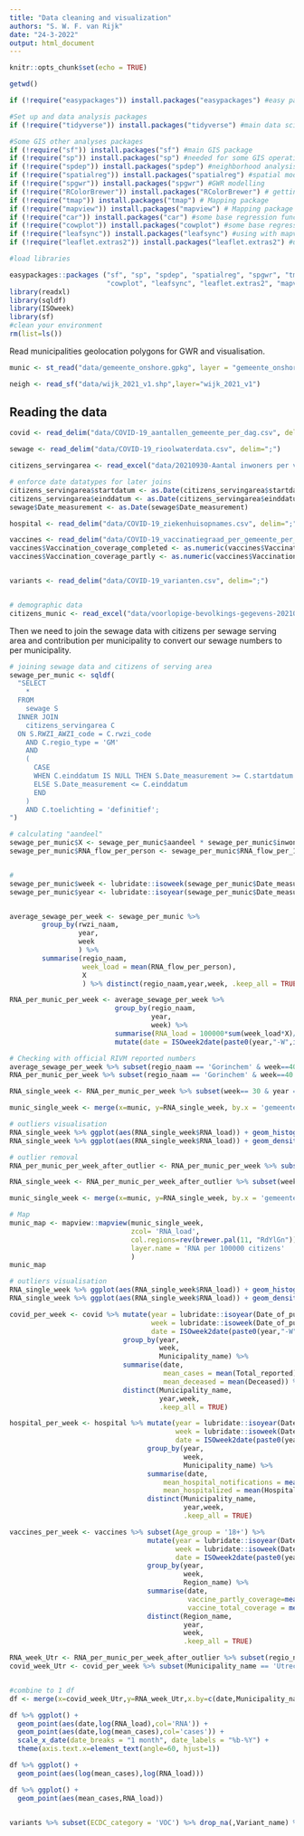 ---
title: "Data cleaning and visualization"
authors: "S. W. F. van Rijk"
date: "24-3-2022"
output: html_document
---

```{r setup, include=FALSE}
knitr::opts_chunk$set(echo = TRUE)
```

```{r Path, include=FALSE}
getwd()
```

```{r Packages, include=FALSE}
if (!require("easypackages")) install.packages("easypackages") #easy package manager

#Set up and data analysis packages
if (!require("tidyverse")) install.packages("tidyverse") #main data science packages

#Some GIS other analyses packages 
if (!require("sf")) install.packages("sf") #main GIS package
if (!require("sp")) install.packages("sp") #needed for some GIS operation, will not be in use from 2023
if (!require("spdep")) install.packages("spdep") #neighborhood analysis in R
if (!require("spatialreg")) install.packages("spatialreg") #spatial modelling such as lag, error
if (!require("spgwr")) install.packages("spgwr") #GWR modelling
if (!require("RColorBrewer")) install.packages("RColorBrewer") # getting interesting color
if (!require("tmap")) install.packages("tmap") # Mapping package
if (!require("mapview")) install.packages("mapview") # Mapping package
if (!require("car")) install.packages("car") #some base regression functions
if (!require("cowplot")) install.packages("cowplot") #some base regression functions
if (!require("leafsync")) install.packages("leafsync") #using with mapview
if (!require("leaflet.extras2")) install.packages("leaflet.extras2") #using with mapview

#load libraries

easypackages::packages ("sf", "sp", "spdep", "spatialreg", "spgwr", "tmap", "mapview", "car", "RColorBrewer", "tidyverse", 
                        "cowplot", "leafsync", "leaflet.extras2", "mapview")
library(readxl)
library(sqldf)
library(ISOweek)
library(sf)
#clean your environment
rm(list=ls())
```

Read municipalities geolocation polygons for GWR and visualisation.

```{r}
munic <- st_read("data/gemeente_onshore.gpkg", layer = "gemeente_onshore")

neigh <- read_sf("data/wijk_2021_v1.shp",layer="wijk_2021_v1")
```

## Reading the data

```{r data}
covid <- read_delim("data/COVID-19_aantallen_gemeente_per_dag.csv", delim =";")

sewage <- read_delim("data/COVID-19_rioolwaterdata.csv", delim=";")

citizens_servingarea <- read_excel("data/20210930-Aantal inwoners per verzorgingsgebied 2021.xlsx", sheet = "Tabel 1")

# enforce date datatypes for later joins
citizens_servingarea$startdatum <- as.Date(citizens_servingarea$startdatum)
citizens_servingarea$einddatum <- as.Date(citizens_servingarea$einddatum)
sewage$Date_measurement <- as.Date(sewage$Date_measurement)

hospital <- read_delim("data/COVID-19_ziekenhuisopnames.csv", delim=";")

vaccines <- read_delim("data/COVID-19_vaccinatiegraad_per_gemeente_per_week_leeftijd.csv", delim=";")
vaccines$Vaccination_coverage_completed <- as.numeric(vaccines$Vaccination_coverage_completed)
vaccines$Vaccination_coverage_partly <- as.numeric(vaccines$Vaccination_coverage_partly)


variants <- read_delim("data/COVID-19_varianten.csv", delim=";")


# demographic data
citizens_munic <- read_excel("data/voorlopige-bevolkings-gegevens-20210101.xlsx", sheet = "Tabel 1")

```

Then we need to join the sewage data with citizens per sewage serving area and contribution per municipality to convert our sewage numbers to per municipality.

```{r joins and aggregation}

# joining sewage data and citizens of serving area
sewage_per_munic <- sqldf(
  "SELECT 
    *
  FROM 
    sewage S 
  INNER JOIN 
    citizens_servingarea C
  ON S.RWZI_AWZI_code = C.rwzi_code 
    AND C.regio_type = 'GM'
    AND 
    (
      CASE
      WHEN C.einddatum IS NULL THEN S.Date_measurement >= C.startdatum
      ELSE S.Date_measurement <= C.einddatum
      END
    )
    AND C.toelichting = 'definitief';
")

# calculating "aandeel"
sewage_per_munic$X <- sewage_per_munic$aandeel * sewage_per_munic$inwoners
sewage_per_munic$RNA_flow_per_person <- sewage_per_munic$RNA_flow_per_100000 / 100000


# 
sewage_per_munic$week <- lubridate::isoweek(sewage_per_munic$Date_measurement)
sewage_per_munic$year <- lubridate::isoyear(sewage_per_munic$Date_measurement)


average_sewage_per_week <- sewage_per_munic %>% 
        group_by(rwzi_naam,
                 year,
                 week 
                 ) %>% 
        summarise(regio_naam,
                  week_load = mean(RNA_flow_per_person),
                  X
                  ) %>% distinct(regio_naam,year,week, .keep_all = TRUE)

RNA_per_munic_per_week <- average_sewage_per_week %>%
                          group_by(regio_naam,
                                   year,
                                   week) %>%
                          summarise(RNA_load = 100000*sum(week_load*X)/sum(X)) %>%
                          mutate(date = ISOweek2date(paste0(year,"-W",ifelse(nchar(week)==1,"0",""),week,"-3")))

```

```{r single munic}

# Checking with official RIVM reported numbers
average_sewage_per_week %>% subset(regio_naam == 'Gorinchem' & week==40 & year == 2021)
RNA_per_munic_per_week %>% subset(regio_naam == 'Gorinchem' & week==40 & year == 2021)

```


```{r single week}

RNA_single_week <- RNA_per_munic_per_week %>% subset(week== 30 & year == 2021)

munic_single_week <- merge(x=munic, y=RNA_single_week, by.x = 'gemeentenaam', by.y = 'regio_naam')

# outliers visualisation
RNA_single_week %>% ggplot(aes(RNA_single_week$RNA_load)) + geom_histogram()
RNA_single_week %>% ggplot(aes(RNA_single_week$RNA_load)) + geom_density()

# outlier removal
RNA_per_munic_per_week_after_outlier <- RNA_per_munic_per_week %>% subset(abs(RNA_load-mean(RNA_load))<=3*sd(RNA_load)) 


```


```{r single week after outlier removal}

RNA_single_week <- RNA_per_munic_per_week_after_outlier %>% subset(week== 30 & year == 2021)

munic_single_week <- merge(x=munic, y=RNA_single_week, by.x = 'gemeentenaam', by.y = 'regio_naam', all.x = TRUE)

# Map
munic_map <- mapview::mapview(munic_single_week, 
                              zcol= 'RNA_load',
                              col.regions=rev(brewer.pal(11, "RdYlGn")),
                              layer.name = 'RNA per 100000 citizens'
                              )
munic_map

# outliers visualisation
RNA_single_week %>% ggplot(aes(RNA_single_week$RNA_load)) + geom_histogram()
RNA_single_week %>% ggplot(aes(RNA_single_week$RNA_load)) + geom_density()

```

```{r week aggregation of other data}

covid_per_week <- covid %>% mutate(year = lubridate::isoyear(Date_of_publication),
                                   week = lubridate::isoweek(Date_of_publication),
                                   date = ISOweek2date(paste0(year,"-W",ifelse(nchar(week)==1,"0",""),week,"-3"))) %>%
                            group_by(year,
                                     week,
                                     Municipality_name) %>%
                            summarise(date,
                                      mean_cases = mean(Total_reported),
                                      mean_deceased = mean(Deceased)) %>% 
                            distinct(Municipality_name,
                                     year,week, 
                                     .keep_all = TRUE)

hospital_per_week <- hospital %>% mutate(year = lubridate::isoyear(Date_of_statistics),
                                         week = lubridate::isoweek(Date_of_statistics),
                                         date = ISOweek2date(paste0(year,"-W",ifelse(nchar(week)==1,"0",""),week,"-3"))) %>%
                                  group_by(year,
                                           week,
                                           Municipality_name) %>%
                                  summarise(date,
                                      mean_hospital_notifications = mean(Hospital_admission_notification),
                                      mean_hospitalized = mean(Hospital_admission)) %>% 
                                  distinct(Municipality_name,
                                           year,week, 
                                           .keep_all = TRUE)

vaccines_per_week <- vaccines %>% subset(Age_group = '18+') %>%
                                  mutate(year = lubridate::isoyear(Date_of_statistics),
                                         week = lubridate::isoweek(Date_of_statistics),
                                         date = ISOweek2date(paste0(year,"-W",ifelse(nchar(week)==1,"0",""),week,"-3"))) %>%
                                  group_by(year,
                                           week,
                                           Region_name) %>%
                                  summarise(date,
                                            vaccine_partly_coverage=mean(Vaccination_coverage_partly),
                                            vaccine_total_coverage = mean(Vaccination_coverage_completed)) %>% 
                                  distinct(Region_name,
                                           year,
                                           week,
                                           .keep_all = TRUE)

```


```{r EDA 1 municipality}

RNA_week_Utr <- RNA_per_munic_per_week_after_outlier %>% subset(regio_naam=='Utrecht')
covid_week_Utr <- covid_per_week %>% subset(Municipality_name == 'Utrecht')


#combine to 1 df
df <- merge(x=covid_week_Utr,y=RNA_week_Utr,x.by=c(date,Municipality_name),y.by=c(date,regio_naam), all.x=TRUE)

df %>% ggplot() + 
  geom_point(aes(date,log(RNA_load),col='RNA')) +
  geom_point(aes(date,log(mean_cases),col='cases')) +
  scale_x_date(date_breaks = "1 month", date_labels = "%b-%Y") +
  theme(axis.text.x=element_text(angle=60, hjust=1))

df %>% ggplot() + 
  geom_point(aes(log(mean_cases),log(RNA_load)))

df %>% ggplot() + 
  geom_point(aes(mean_cases,RNA_load))



```

```{r variants time line}

variants %>% subset(ECDC_category = 'VOC') %>% drop_na(,Variant_name) %>% ggplot(aes(Date_of_statistics_week_start,Variant_cases/Sample_size, col=Variant_name)) + geom_point() + geom_line()

```





























